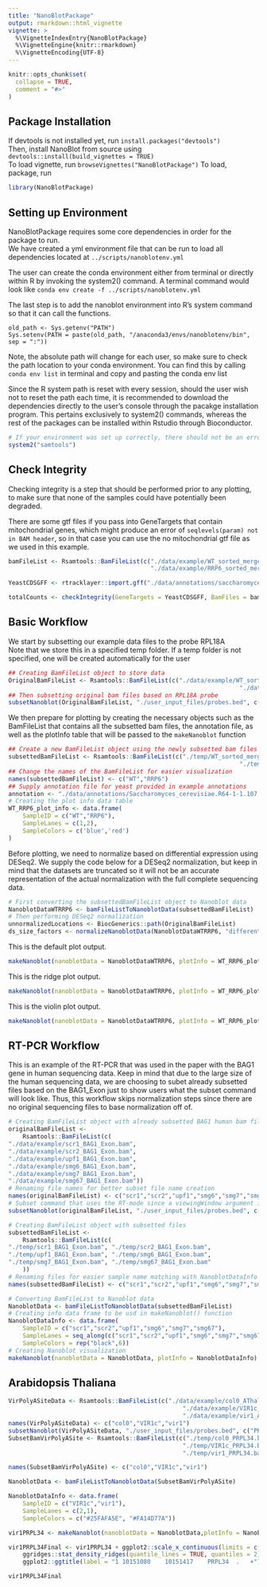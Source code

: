 ```yaml
---
title: "NanoBlotPackage"
output: rmarkdown::html_vignette
vignette: >
  %\VignetteIndexEntry{NanoBlotPackage}
  %\VignetteEngine{knitr::rmarkdown}
  %\VignetteEncoding{UTF-8}
---
```


```r
knitr::opts_chunk$set(
  collapse = TRUE,
  comment = "#>"
)
```

## Package Installation
If devtools is not installed yet, run ```install.packages("devtools")```  
Then, install NanoBlot from source using ```devtools::install(build_vignettes = TRUE)```  
To load vignette, run ```browseVignettes("NanoBlotPackage")```
To load, package, run
```r
library(NanoBlotPackage)
```


## Setting up Environment 
NanoBlotPackage requires some core dependencies in order for the package to run.  
We have created a yml environment file that can be run to load all dependencies located at ```../scripts/nanoblotenv.yml```

The user can create the conda environment either from terminal or directly within R by invoking the system2() command. A terminal command would look like ```conda env create -f ../scripts/nanoblotenv.yml```      

The last step is to add the nanoblot environment into R's system command so that it can call the functions. 
```
old_path <- Sys.getenv("PATH")
Sys.setenv(PATH = paste(old_path, "/anaconda3/envs/nanoblotenv/bin", sep = ":"))
```
Note, the absolute path will change for each user, so make sure to check the path location to your conda environment. You can find this by calling ```conda env list``` in terminal and copy and pasting the conda env list

Since the R system path is reset with every session, should the user wish not to reset the path each time, it is recommended to download the dependencies directly to the user's console through the pacakge installation program. This pertains exclusively to system2() commands, whereas the rest of the packages can be installed within Rstudio through Bioconductor. 

```r
# If your environment was set up correctly, there should not be an error from calling this command. If you have an error with the build, that means that the source was not properly set up. Call Sys.getenv("PATH") to check if nanoblot env is in system path. 
system2("samtools")
```

## Check Integrity 
Checking integrity is a step that should be performed prior to any plotting, to make sure that none of the samples could have potentially been degraded. 

There are some gtf files if you pass into GeneTargets that contain mitochondrial genes, which might produce an error of ```seqlevels(param) not in BAM header```, so in that case you can use the no mitochondrial gtf file as we used in this example. 
```r
bamFileList <- Rsamtools::BamFileList(c("./data/example/WT_sorted_merged.bam",
                                        "./data/example/RRP6_sorted_merged.bam"))

YeastCDSGFF <- rtracklayer::import.gff("./data/annotations/saccharomyces_cerevisiae.20210411.CDS.no_mito.gff")

totalCounts <- checkIntegrity(GeneTargets = YeastCDSGFF, BamFiles = bamFileList)
```


## Basic Workflow 
We start by subsetting our example data files to the probe RPL18A   
Note that we store this in a specified temp folder. If a temp folder is not specified, one will be created automatically for the user
```r
## Creating BamFileList object to store data
OriginalBamFileList <- Rsamtools::BamFileList(c("./data/example/WT_sorted_merged.bam",
																 "./data/example/RRP6_sorted_merged.bam"))
## Then subsetting original bam files based on RPL18A probe
subsetNanoblot(OriginalBamFileList, "./user_input_files/probes.bed", c("RPL18A_Exon1"), tempFilePath = "./temp")
```

We then prepare for plotting by creating the necessary objects such as the BamFileList that contains all the subsetted bam files, the annotation file, as well as the plotInfo table that will be passed to the ```makeNanoblot``` function
``` r
## Create a new BamFileList object using the newly subsetted bam files
subsettedBamFileList <- Rsamtools::BamFileList(c("./temp/WT_sorted_merged_RPL18A_Exon1.bam",
																 "./temp/RRP6_sorted_merged_RPL18A_Exon1.bam"))
## Change the names of the BamFileList for easier visualization
names(subsettedBamFileList) <- c("WT","RRP6")
## Supply annotation file for yeast provided in example annotations
annotation <- "./data/annotations/Saccharomyces_cerevisiae.R64-1-1.107.gtf"
# Creating the plot info data table
WT_RRP6_plot_info <- data.frame(
	SampleID = c("WT","RRP6"),
	SampleLanes = c(1,2),
	SampleColors = c('blue','red')
)
```

Before plotting, we need to normalize based on differential expression using DESeq2. We supply the code below for a DESeq2 normalization, but keep in mind that the datasets are truncated so it will not be an accurate representation of the actual normalization with the full complete sequencing data. 
```r
# First converting the subsettedBamFileList object to Nanoblot data
NanoblotDataWTRRP6 <- bamFileListToNanoblotData(subsettedBamFileList)
# Then performing DESeq2 normalization
unnormalizedLocations <- BiocGenerics::path(OriginalBamFileList)
ds_size_factors <- normalizeNanoblotData(NanoblotDataWTRRP6, "differential", unnormalizedLocations, annotation)
```

This is the default plot output. 
```r
makeNanoblot(nanoblotData = NanoblotDataWTRRP6, plotInfo = WT_RRP6_plot_info, size_factors = ds_size_factors)
```


This is the ridge plot output. 
```r
makeNanoblot(nanoblotData = NanoblotDataWTRRP6, plotInfo = WT_RRP6_plot_info, blotType = "ridge")
```

This is the violin plot output. 
```r
makeNanoblot(nanoblotData = NanoblotDataWTRRP6, plotInfo = WT_RRP6_plot_info, blotType = "violin")
```

## RT-PCR Workflow
This is an example of the RT-PCR that was used in the paper with the BAG1 gene in human sequencing data. Keep in mind that due to the large size of the human sequencing data, we are choosing to subet already subsetted files based on the BAG1_Exon just to show users what the subset command will look like. Thus, this workflow skips normalization steps since there are no original sequencing files to base normalization off of. 
```r
# Creating BamFileList object with already subsetted BAG1 human bam files 
originalBamFileList <- 
	Rsamtools::BamFileList(c(
"./data/example/scr1_BAG1_Exon.bam",
"./data/example/scr2_BAG1_Exon.bam",
"./data/example/upf1_BAG1_Exon.bam",
"./data/example/smg6_BAG1_Exon.bam",
"./data/example/smg7_BAG1_Exon.bam",
"./data/example/smg67_BAG1_Exon.bam"))
# Renaming file names for better subset file name creation
names(originalBamFileList) <- c("scr1","scr2","upf1","smg6","smg7","smg67")
# Subset command that uses the RT-mode since a viewingWindow argument is provided
subsetNanoblot(originalBamFileList, "./user_input_files/probes.bed", c("BAG1_Exon"), viewingWindow = "BAG1_vw", cDNA = TRUE)

# Creating BamFileList object with subsetted files 
subsettedBamFileList <- 
	Rsamtools::BamFileList(c(
"./temp/scr1_BAG1_Exon.bam", "./temp/scr2_BAG1_Exon.bam",
"./temp/upf1_BAG1_Exon.bam", "./temp/smg6_BAG1_Exon.bam",
"./temp/smg7_BAG1_Exon.bam", "./temp/smg67_BAG1_Exon.bam"
	))
# Renaming files for easier sample name matching with NanoblotDataInfo data frame
names(subsettedBamFileList) <- c("scr1","scr2","upf1","smg6","smg7","smg67")

# Converting BamFileList to Nanoblot data
NanoblotData <- bamFileListToNanoblotData(subsettedBamFileList)
# Creating info data frame to be usd in makeNanoblot() function
NanoblotDataInfo <- data.frame(
	SampleID = c("scr1","scr2","upf1","smg6","smg7","smg67"),
	SampleLanes = seq_along(c("scr1","scr2","upf1","smg6","smg7","smg67")),
	SampleColors = rep("black",6))
# Creating Nanoblot visualization
makeNanoblot(nanoblotData = NanoblotData, plotInfo = NanoblotDataInfo)
```
## Arabidopsis Thaliana
```r
VirPolyASiteData <- Rsamtools::BamFileList(c("./data/example/col0_AThalChr1.bam",
												 "./data/example/VIR1c_AThalChr1.bam",
												 "./data/example/vir1_AThalChr1.bam"))
names(VirPolyASiteData) <- c("col0","VIR1c","vir1")
subsetNanoblot(VirPolyASiteData, "./user_input_files/probes.bed", c("PRPL34"), RACE = TRUE, viewingWindow = "PRPL34")
SubsetBamVirPolyASite <- Rsamtools::BamFileList(c("./temp/col0_PRPL34.bam",
												 "./temp/VIR1c_PRPL34.bam",
												 "./temp/vir1_PRPL34.bam"))

names(SubsetBamVirPolyASite) <- c("col0","VIR1c","vir1")

NanoblotData <- bamFileListToNanoblotData(SubsetBamVirPolyASite)

NanoblotDataInfo <- data.frame(
	SampleID = c("VIR1c","vir1"),
	SampleLanes = c(2,1),
	SampleColors = c("#25FAFA5E", "#FA14D77A"))

vir1PRPL34 <- makeNanoblot(nanoblotData = NanoblotData,plotInfo = NanoblotDataInfo, blotType = "ridge")

vir1PRPL34Final <- vir1PRPL34 + ggplot2::scale_x_continuous(limits = c(100,450)) + 
	ggridges::stat_density_ridges(quantile_lines = TRUE, quantiles = 2) + 
	ggplot2::ggtitle(label = "1	10151080	10151417	PRPL34	.	+")

vir1PRPL34Final
```


